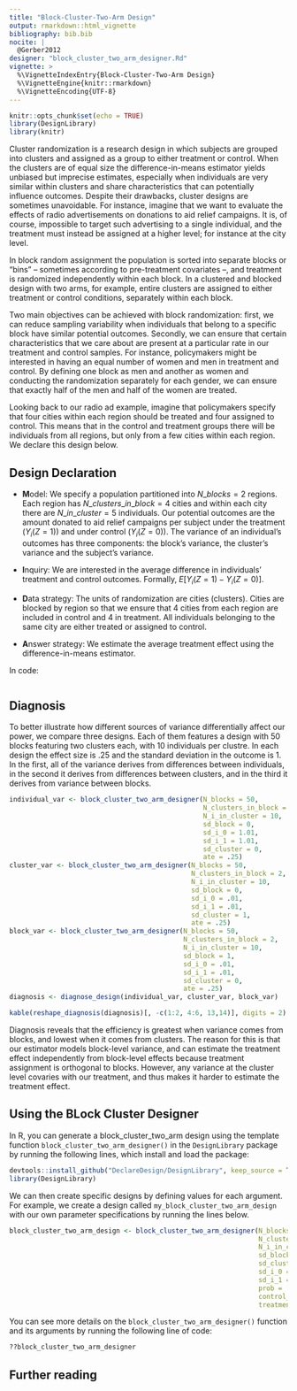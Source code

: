 ```yaml
---
title: "Block-Cluster-Two-Arm Design"
output: rmarkdown::html_vignette
bibliography: bib.bib
nocite: |
  @Gerber2012
designer: "block_cluster_two_arm_designer.Rd"
vignette: >
  %\VignetteIndexEntry{Block-Cluster-Two-Arm Design}
  %\VignetteEngine{knitr::rmarkdown}
  %\VignetteEncoding{UTF-8}
---
```


```r
knitr::opts_chunk$set(echo = TRUE)
library(DesignLibrary)
library(knitr)
```


Cluster randomization is a research design in which subjects are grouped into clusters and assigned as a group to either treatment or control. When the clusters are of equal size the difference-in-means estimator yields  unbiased but imprecise estimates, especially when individuals are very similar within clusters and share characteristics that can potentially influence outcomes. Despite their drawbacks, cluster designs are sometimes unavoidable. For instance, imagine that we want to evaluate the effects of radio advertisements on donations to aid relief campaigns. It is, of course, impossible to target such advertising to a single individual, and the treatment must instead be assigned at a higher level; for instance at the city level.

In block random assignment the population is sorted into separate blocks or "bins" -- sometimes according to  pre-treatment covariates --, and treatment is randomized independently within each block. In a clustered and blocked design with two arms, for example, entire clusters are assigned to either treatment or control conditions, separately within each block.

Two main objectives can be achieved with block randomization: first, we can reduce sampling variability when individuals that belong to a specific block have similar potential outcomes. Secondly, we can ensure that certain characteristics that we care about are present at a particular rate in our treatment and control samples. For instance, policymakers might be interested in having an equal number of women and men in treatment and control. By defining one block as men and another as women and conducting the randomization separately for each gender, we can ensure that exactly half of the men and half of the women are treated.

Looking back to our radio ad example, imagine that policymakers specify that four cities within each region should be treated and four assigned to control. This means that in the control and treatment groups there will be individuals from all regions, but only from a few cities within each region. We declare this design below.

## Design Declaration

- **M**odel:  We specify a population partitioned into $N\_blocks = 2$ regions. Each region has $N\_clusters\_in\_block = 4$ cities and within each city there are $N\_in\_cluster = 5$ individuals.  Our potential outcomes are the amount donated to aid relief campaigns per subject under the treatment ($Y_i(Z=1)$) and under control ($Y_i(Z=0)$). The variance of an individual's outcomes has three components: the block's variance, the cluster's variance and the subject's variance. 
  
- **I**nquiry: We are interested in the average difference in individuals' treatment and control outcomes. Formally, $E[Y_i(Z = 1) - Y_i(Z = 0)]$.

- **D**ata strategy:  The units of randomization are cities (clusters). Cities are blocked by region so that we ensure that $4$ cities from each region are included in control and $4$ in treatment. All individuals belonging to the same city are either treated or assigned to control.

- **A**nswer strategy: We estimate the average treatment effect using the difference-in-means estimator.

In code:

```r

```

## Diagnosis

To better illustrate how different sources of variance differentially affect our power, we compare three designs. Each of them features a design with 50 blocks featuring two clusters each, with 10 individuals per clustre. In each design the effect size is .25 and the standard deviation in the outcome is 1. In the first, all of the variance derives from differences between individuals, in the second it derives from differences between clusters, and in the third it derives from variance between blocks.  

```r
individual_var <- block_cluster_two_arm_designer(N_blocks = 50, 
                                                 N_clusters_in_block = 2, 
                                                 N_i_in_cluster = 10, 
                                                 sd_block = 0,
                                                 sd_i_0 = 1.01,
                                                 sd_i_1 = 1.01,
                                                 sd_cluster = 0,
                                                 ate = .25)
cluster_var <- block_cluster_two_arm_designer(N_blocks = 50, 
                                              N_clusters_in_block = 2,
                                              N_i_in_cluster = 10, 
                                              sd_block = 0,
                                              sd_i_0 = .01,
                                              sd_i_1 = .01,
                                              sd_cluster = 1,
                                              ate = .25)
block_var <- block_cluster_two_arm_designer(N_blocks = 50, 
                                            N_clusters_in_block = 2,
                                            N_i_in_cluster = 10, 
                                            sd_block = 1,
                                            sd_i_0 = .01,
                                            sd_i_1 = .01,
                                            sd_cluster = 0,
                                            ate = .25)
diagnosis <- diagnose_design(individual_var, cluster_var, block_var)
```



```r
kable(reshape_diagnosis(diagnosis)[, -c(1:2, 4:6, 13,14)], digits = 2)
```

Diagnosis reveals that the efficiency is greatest when variance comes from blocks, and lowest when it comes from clusters. The reason for this is that our estimator models block-level variance, and can estimate the treatment effect independently from block-level effects because treatment assignment is orthogonal to blocks. However, any variance at the cluster level covaries with our treatment, and thus makes it harder to estimate the treatment effect. 


## Using the BLock Cluster Designer

In R, you can generate a block_cluster_two_arm design using the template function `block_cluster_two_arm_designer()` in the `DesignLibrary` package by running the following lines, which install and load the package:

```r
devtools::install_github("DeclareDesign/DesignLibrary", keep_source = TRUE)
library(DesignLibrary)
```

We can then create specific designs by defining values for each argument. For example, we create a design called `my_block_cluster_two_arm_design` with our own parameter specifications by running the lines below.

```r
block_cluster_two_arm_design <- block_cluster_two_arm_designer(N_blocks = 50,
                                                               N_clusters_in_block = 30,
                                                               N_i_in_cluster = 200,
                                                               sd_block = .5,
                                                               sd_cluster = .5,
                                                               sd_i_0 = .3,
                                                               sd_i_1 = .6,
                                                               prob = .5,
                                                               control_mean = 0,
                                                               treatment_mean = .2)
```

You can see more details on the `block_cluster_two_arm_designer()` function and its arguments by running the following line of code:

```r
??block_cluster_two_arm_designer
```

## Further reading 
